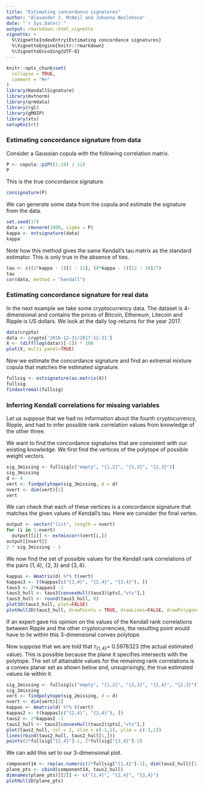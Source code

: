 ```yaml
---
title: "Estimating concordance signatures"
author: "Alexander J. McNeil and Johanna Neslehova"
date: "`r Sys.Date()`"
output: rmarkdown::html_vignette
vignette: >
  %\VignetteIndexEntry{Estimating concordance signatures}
  %\VignetteEngine{knitr::rmarkdown}
  %\VignetteEncoding{UTF-8}
---
```


```r
knitr::opts_chunk$set(
  collapse = TRUE,
  comment = "#>"
)
library(KendallSignature)
library(mvtnorm)
library(qrmdata)
library(rgl)
library(gMOIP)
library(xts)
setupKnitr()
```
### Estimating concordance signature from data

Consider a Gaussian copula with the following correlation matrix.

```r
P <- copula::p2P((1:10) / 11)
P
```

This is the true concordance signature.
```r
consignature(P)
```

We can generate some data from the copula and estimate the signature from the data.
```r
set.seed(17)
data <- rmvnorm(1000, sigma = P)
kappa <- estsignature(data)
kappa
```

Note how this method gives the same Kendall's tau matrix as the standard estimator. This is only true in the absence of ties.
```r
tau <- c((2*kappa - 1)[2 : 11], (8*kappa - 1)[12 : 16]/7)
tau
cor(data, method = "kendall")
```

### Estimating concordance signature for real data

In the next example we take some cryptocurrency data. The dataset is 4-dimensional and contains the prices of Bitcoin, Ethereum, Litecoin and Ripple is US dollars. We look at the daily log-returns for the year 2017.
```r
data(crypto)
data <- crypto['2016-12-31/2017-12-31']
X <- (diff(log(data))[-1]) * 100
plot(X, multi.panel=TRUE)
```

Now we estimate the concordance signature and find an extremal mixture copula that matches the estimated signature.
```r
fullsig <- estsignature(as.matrix(X))
fullsig
findextremal(fullsig)
```

### Inferring Kendall correlations for missing variables

Let us suppose that we had no information about the fourth cryptocurrency, Ripple, and had to infer possible rank correlation values from knowledge of the other three. 

We want to find the concordance signatures that are consistent with our existing knowledge. We first find the vertices of the polytope of possible weight vectors.
```r
sig_3missing <- fullsig[c("empty", "{1,2}", "{1,3}", "{2,3}")]
sig_3missing
d <- 4
vert <- findpolytope(sig_3missing, d = d)
nvert <- dim(vert)[1]
vert
```

We can check that each of these vertices is a concordance signature that matches the given values of Kendall's tau. Here we consider the final vertex.
```r
output <- vector("list", length = nvert)
for (i in 1:nvert)
  output[[i]] <- extmixcorr(vert[i,])
output[[nvert]] 
2 * sig_3missing - 1
```

We now find the set of possible values for the Kendall rank correlations of the pairs $\{1,4\}$, $\{2,3\}$ and $\{3,4\}$.
```r
kappas <- Amatrix(d) %*% t(vert)
kappas3 <- t(kappas[c("{1,4}", "{2,4}", "{3,4}"), ])
taus3 <- 2*kappas3 -1
taus3_hull <- taus3[convexHull(taus3)$pts[,"vtx"],]
taus3_hull <- round(taus3_hull, 8)
plot3d(taus3_hull, plot=FALSE)
plotHull3D(taus3_hull, drawPoints = TRUE, drawLines=FALSE, drawPolygons=TRUE)
```

If an expert gave his opinion on the values of the Kendall rank correlations between Ripple and the other cryptocurrencies, the resulting point would have to lie within this 3-dimensional convex polytope.

Now suppose that we are told that $\tau_{\{1,4\}} =$ 0.5978323 (the actual estimated value). This is possible because the plane it specifies intersects with the polytope. The set of attainable values for the remaining rank correlations is a convex planar set as shown below and, unsuprisingly, the true estimated values lie within it. 
```r
sig_2missing <- fullsig[c("empty", "{1,2}", "{1,3}", "{1,4}", "{2,3}")]
sig_2missing
vert <- findpolytope(sig_2missing, d = d)
nvert <- dim(vert)[1]
kappas <- Amatrix(d) %*% t(vert)
kappas2 <- t(kappas[c("{2,4}", "{3,4}"), ])
taus2 <- 2*kappas2 -1
taus2_hull <- taus2[convexHull(taus2)$pts[,"vtx"],]
plot(taus2_hull, col = 2, xlim = c(-1,1), ylim = c(-1,1))
lines(rbind(taus2_hull, taus2_hull[1,]))
points(2*fullsig["{2,4}"]-1, 2*fullsig["{3,4}"]-1)
```

We can add this set to our 3-dimensional plot.
```r
component14 <- rep(as.numeric(2*fullsig["{1,4}"]-1), dim(taus2_hull)[1])
plane_pts <- cbind(component14, taus2_hull)
dimnames(plane_pts)[[2]] <- c("{1,4}", "{2,4}", "{3,4}")
plotHull3D(plane_pts)
```
